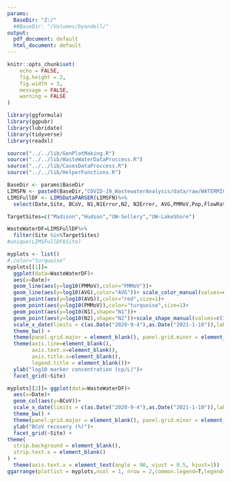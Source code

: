 ```yaml
---
params:
  BaseDir: "Z:/"
  ##BaseDir: "/Volumes/byandell/"
output:
  pdf_document: default
  html_document: default
---
```

```r
knitr::opts_chunk$set(
	echo = FALSE,
	fig.height = 2,
	fig.width = 3,
	message = FALSE,
	warning = FALSE
)
```

```r
library(ggformula)
library(ggpubr)
library(lubridate)
library(tidyverse)
library(readxl)
```

```r
source("../../lib/GenPlotMaking.R")
source("../../lib/WasteWaterDataProccess.R")
source("../../lib/CasesDataProccess.R")
source("../../lib/HelperFunctions.R")

BaseDir <- params$BaseDir
LIMSFN <- paste0(BaseDir,"COVID-19_WastewaterAnalysis/data/raw/WATERMICRO_WW_COVID-2021-06-30 17 40.xlsx")
LIMSFullDF <- LIMSDataPARSER(LIMSFN)%>%
  select(Date,Site, BCoV, N1,N1Error,N2, N2Error, AVG,PMMoV,Pop,FlowRate)

TargetSites=c("Madison","Hudson","UW-Sellery","UW-LakeShore")

WasteWaterDF=LIMSFullDF%>%
  filter(Site %in%TargetSites)
#unique(LIMSFullDF$Site)
```

```r
myplots <- list()
#,color="turquoise"
myplots[[1]]=
  ggplot(data=WasteWaterDF)+
  aes(x=Date)+
  geom_line(aes(y=log10(PMMoV),color="PMMoV"))+
  geom_line(aes(y=log10(AVG),color="AVG"))+ scale_color_manual(values=c("red","turquoise"))+
  geom_point(aes(y=log10(AVG)),color="red",size=1)+
  geom_point(aes(y=log10(PMMoV)),color="turquoise",size=1)+
  geom_point(aes(y=log10(N1),shape="N1"))+
  geom_point(aes(y=log10(N2),shape="N2"))+scale_shape_manual(values=c(1,3))+
  scale_x_date(limits = c(as.Date("2020-9-4"),as.Date("2021-1-10")),labels = date_format("%b"))+
  theme_bw() +
  theme(panel.grid.major = element_blank(), panel.grid.minor = element_blank()) +
  theme(axis.line=element_blank(),
        axis.text.x=element_blank(),
        axis.title.x=element_blank(),
        legend.title = element_blank())+
  ylab("log10 marker concentration (cp/L)")+
  facet_grid(~Site)

myplots[[2]]= ggplot(data=WasteWaterDF)+
  aes(x=Date)+
  geom_col(aes(y=BCoV))+
  scale_x_date(limits = c(as.Date("2020-9-4"),as.Date("2021-1-10")),labels = date_format("%b"))+
  theme_bw() +
  theme(panel.grid.major = element_blank(), panel.grid.minor = element_blank()) +
  ylab("BCoV recovery (%)")+
  facet_grid(~Site) + 
theme(
  strip.background = element_blank(),
  strip.text.x = element_blank()
) + 
  theme(axis.text.x = element_text(angle = 90, vjust = 0.5, hjust=1))
ggarrange(plotlist = myplots,ncol = 1, nrow = 2,common.legend=T,legend="bottom",heights=c(2,1))



```

